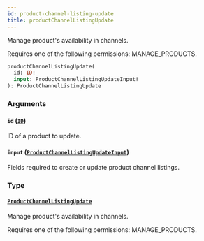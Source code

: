 ```yaml
---
id: product-channel-listing-update
title: productChannelListingUpdate
---
```


Manage product's availability in channels.

Requires one of the following permissions: MANAGE_PRODUCTS.

```graphql
productChannelListingUpdate(
  id: ID!
  input: ProductChannelListingUpdateInput!
): ProductChannelListingUpdate
```

### Arguments

#### `id` ([`ID`](../../../developer/api-reference/scalars/id))

ID of a product to update.

#### `input` ([`ProductChannelListingUpdateInput`](../../../developer/api-reference/inputs/product-channel-listing-update-input))

Fields required to create or update product channel listings.

### Type

#### [`ProductChannelListingUpdate`](../../../developer/api-reference/objects/product-channel-listing-update)

Manage product's availability in channels.

Requires one of the following permissions: MANAGE_PRODUCTS.
